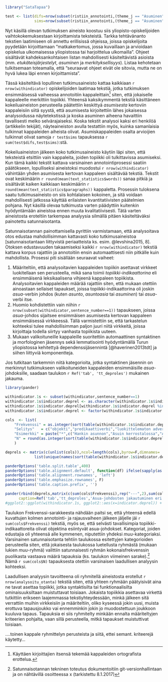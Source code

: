 
```r

library("SataTapaa")

test <- list(difs=nrow(subset(ristiin_annotointi,(theme_j == "Asuminen" & theme_k != "Asuminen" | theme_k == "Asuminen" & theme_j != "Asuminen"))),
             sims=nrow(subset(ristiin_annotointi,(theme_j == "Asuminen" & theme_k == "Asuminen"))))

```

Nyt käsillä olevan tutkimuksen aineisto koostuu siis yliopisto-opiskelijoiden
vaihtokokemuksestaan kirjoittamista teksteistä. Tarkka tehtävänanto tekstien laatimiseen
oli annettu erillisissä ohjeissa, joissa opiskelijoita pyydetään kirjoittamaan
"matkakertomus, jossa kuvaillaan ja arvioidaan opiskelua ulkomaisessa
yliopistossa tai harjoittelua ulkomailla". Ohjeet sisältävät kahdeksankohtaisen
listan mahdollisesti käsiteltävistä asioista (mm. *etukäteisjärjestelyt*,
*asuminen* ja *merkityksellisyys*). Listaa kehotetaan tulkitsemaan toteamalla, että
"seuraavat ohjeet eivät ole sitovia, mutta ne on hyvä lukea läpi ennen kirjoittamista".

Tässä käsiteltävä lopullinen tutkimusaineisto kattaa kaikkiaan `r nrow(withindicator)`
opiskelijoiden laatimaa tekstiä, jotka tutkimuksen ensimmäisessä vaiheessa annotoitiin
kappaleittain[^alkup_kpl] siten, että jokaiselle kappaleelle merkittiin
topiikki. Yhteensä kaksikymmentä tekstiä käsittäneen kokeiluaineiston
perusteella päätettiin keskittyä *asumisesta* kertoviin kappaleisiin siitä
syystä, että asumisesta kirjoitettiin lähes jokaisessa analysoidussa näytetekstissä
ja koska asuminen aiheena havaittiin tavallisesti melko selvärajaiseksi. Koska
tekstit analysoi kaksi eri henkilöä (artikkelin tekijät), näyteaineiston
avulla testattiin myös, kuinka samanlaisia tulkinnat kappaleiden aiheista
olivat. Asumiskappaleiden osalta arvioijien tulkinnat olivat samoja `r test$sims`
tapauksessa `r sum(test$difs,test$sims)`:stä. 

[^alkup_kpl]: Käyttäen kirjoittajien itsensä tekemää  kappaleiden ortografista
erottelua.

Kokeiluaineiston jälkeen koko tutkimusaineisto käytiin läpi siten, että
teksteistä etsittiin vain kappaleita, joiden topiikki oli tulkittavissa asumiseksi. 
Kun tämä kaikki tekstit kattava varsinainen annotointiprosessi saatiin
päätökseen, lopulliseksi aineistoksi muodostui  `r nrow(withindicator)`
vähintään yhden asumisesta kertovan kappaleen sisältävää tekstiä. Tekstit ovat
keskimäärin `r round(mean(text_statistics$words))` sanaa pitkiä ja sisältävät
kaiken kaikkiaan keskimäärin `r round(mean(text_statistics$paragraphs))`
kappaletta. Prosessin tuloksena saatu tutkimusaineisto on siis
kohtalaisen kokoinen, ja sitä voidaan mahdollisesti jatkossa käyttää erilaisten
kvantitatiivisten päätelmien pohjana. Nyt käsillä olevaa tutkimusta varten päädyttiin
kuitenkin hyödyntämään aineistoa ennen muuta kvalitatiivisesti. Tätä varten
aineistosta eroteltiin tarkempaa analyysia silmällä pitäen
käsiteltäväksi painotettu satunnaisotanta.


Satunnaisotannan painottamisella pyrittiin varmistamaan, että analysoitava
otos edustaa mahdollisimman kattavasti koko tutkimusaineistoa
[satunnaisotantaan liittyvistä periaatteista ks. esim. @levshina2015, 8].
Otoksen edustavuuden takaamiseksi kaikki `r nrow(withindicator)` tekstiä kattava korpus
rajattiin ja annotoitiin ensin automaattisesti niin pitkälle kuin mahdollista. 
Prosessi piti sisällään seuraavat vaiheet:

1. Määriteltiin, että analysoitavien kappaleiden topiikin asettavat
   virkkeet luokitellaan sen perusteella, mikä sana toimii
   *topiikki-indikaattorina* eli ensimmäisenä leksikaalisena vihjeenä kappaleen topiikista. 
   Analysoitavien kappaleiden määrää rajattiin siten, että mukaan otettiin
   ainoastaan sellaiset tapaukset, joissa topiikki-indikaattorina oli 
   joskin *asua*-verbin johdos (kuten *asunto*, *asuntoasia* tai *asuminen*)
   tai *asua*-verbi itse.
2. Huomio kohdistettiin vain niihin `r nrow(subset(withindicator,sentence_number==1))`
   tapaukseen, joissa *asua*-johdos sijaitsee ensimmäisen asumisesta kertovan
   kappaleen ensimmäisessä virkkeessä. Tällä varmistettiin se, että tarkastelun kohteeksi
   tulee mahdollisimman paljon juuri niitä virkkeitä, joissa kirjoittaja 
   todella siirtyy vanhasta topiikista uuteen.
3. Mukaan valikoituneille kappaleille suoritettiin automaattinen syntaktinen ja
   morfologinen jäsennys sekä lemmatisointi hyödyntämällä Turun yliopistossa kehitettyä
   dependenssijäsennintä [@haverinen2013tdt] ja siihen liittyviä komponentteja.

Jos tutkitaan tarkemmin niitä kategorioita, jotka syntaktinen jäsennin on merkinnyt
tutkimukseen valikoituneiden kappaleiden ensimmäisille *asua*-johdoksille,
saadaan taulukon `r Ref('tab', 'tt_deproles')`  mukainen jakauma.

```r

library(pander)

withindicator.1s <- subset(withindicator,sentence_number==1)
withindicator.1s$indicator.deprel <- as.character(withindicator.1s$indicator.deprel)
withindicator.1s$indicator.deprel[withindicator.1s$indicator.deprel %in% names(table(withindicator.1s$indicator.deprel)[table(withindicator.1s$indicator.deprel)<10])] <- "muu"
withindicator.1s$indicator.deprel <- factor(withindicator.1s$indicator.deprel,levels=rev(unique(names(sort(table(withindicator.1s$indicator.deprel),d=T)))))

cols  <- list(
    "Frekvenssi" = as.integer(sort(table(withindicator.1s$indicator.deprel),d=T)),
    "Selitys"   = c("objekti","predikaattiverbi","luokittelematon adverbiaali","nominaalisen verbimuodon objekti", "subjekti","omistusrakenteen kohde","kopulalauseen subjekti","esim. infinitiivitäydennykset"),
    "Esimerkki" = paste("*",c("Hankin asunnon","Asuin kerrostalossa","Asunnon suhteen","Asunnon hankkiminen", "Asuminen järjestyi","Asuntoloiden vuokrataso","Asuntola on uusi","Halusin asumaan paikallisten kanssa"),"*",sep=""),
    "N" = round(as.integer(sort(table(withindicator.1s$indicator.deprel),d=T)) / 2)
    )

deprels <- matrix(c(unlist(cols)),ncol=length(cols),byrow=F,dimnames=
             list(unique(names(sort(table(withindicator.1s$indicator.deprel),d=T))),names(cols)))

panderOptions('table.split.table',400)
panderOptions('table.alignment.default', function(df) ifelse(sapply(as.data.frame(df), is.numeric), 'right', 'left'))
panderOptions('table.alignment.rownames', 'left')
panderOptions('table.emphasize.rownames', F)
panderOptions('table.caption.prefix', '')

pander(rbind(deprels,matrix(c(sum(cols$Frekvenssi),rep("---",2),sum(cols$N)),nrow=1,dimnames=list(c("Yht."),names(cols)))),
      caption=Ref('tab','tt_deproles','Asua-johdosten jakautuminen eri syntaktisiin kategorioihin.'))
#ggplot2::ggplot(withindicator.1s, ggplot2::aes(x=indicator.deprel)) + ggplot2::geom_bar() + ggplot2::coord_flip() + ggthemes::theme_tufte()

```

Taulukon Frekvenssi-sarakkeesta nähdään paitsi se, että yhteensä
edellä kuvattujen kolmen annotointi- ja rajausvaiheen jälkeen jäljelle jäi 
`r sum(cols$Frekvenssi)` tekstiä, myös se, että selvästi tavallisimpia
topiikki-indikaattoreita olivat objektina esiintyvät asua-johdokset.
Kategoriat, joiden edustajia oli yhteensä alle kymmenen, niputettiin
yhdeksi *muu*-kategoriaksi. Varsinainen satunnaisotanta tehtiin taulukossa esitettyjen
kategorioiden perusteella siten, että jokaisesta taulukossa luetellusta
ryhmästä (mukaan lukien *muu*-ryhmä) valittiin satunnaisesti 
ryhmän kokonaisfrekvenssin puolikasta vastaava määrä tapauksia (ks. taulukon
viimeinen sarake).[^tarkka_menetelma] Nämä `r sum(cols$N)` tapauksesta otettiin
varsinaisen laadullisen analyysin kohteeksi.

[^tarkka_menetelma]: Satunnaisotannan tekninen toteutus dokumentoitiin
git-versionhallintaan ja on nähtävillä osoitteessa x (tarkistettu 8.1.2017) 


Laadullisen analyysin tavoitteena oli ryhmitellä aineistosta erotellut `r nrow(analysoitu_otanta)` 
tekstiä siten, että yhteen ryhmään päätyisivät aina ne tavat asettaa topiikki, jotka
syntaktisilta tai funktionaalisilta ominaisuuksiltaan muistuttavat toisiaan.
Jokaista topiikkia asettavaa virkettä tutkittiin erikseen laajemmassa tekstiyhteydessään,
minkä jälkeen sitä verrattiin muihin virkkeisiin ja määriteltiin, oliko kyseessä jokin 
uusi, muista erottuva tapausjoukko vai ennemminkin jokin jo muodostettuun joukkoon kuuluva
tapaus. Tapauksia ei siis ryhmitelty minkään ennalta määriteltyjen kriteerien pohjalta,
vaan sillä perusteella, mitkä tapaukset muistuttivat toisiaan. 


 ....toinen kappale ryhmittelyn perusteista ja siitä, ettei semant. kriteerejä käytetty...



